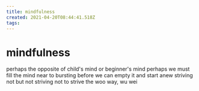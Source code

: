 ```yaml
---
title: mindfulness
created: 2021-04-20T08:44:41.518Z
tags:
---
```


# mindfulness

perhaps the opposite of child's mind or beginner's mind
perhaps we must fill the mind near to bursting
before we can empty it and start anew
striving not but not striving not to strive
the woo way, wu wei
